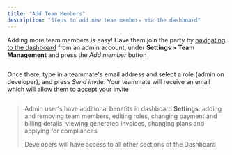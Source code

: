 ```yaml
---
title: "Add Team Members"
description: "Steps to add new team members via the dashboard"
---
```

Adding more team members is easy! Have them join the party by [navigating to the dashboard](https://dashboard.tryterra.co)
 from an admin account, under **Settings > Team Management** and press the _Add member_ button

<img className="block" src="images/files_readme_io/_0b76479_image.png" alt="" />

Once there, type in a teammate's email address and select a role (admin on developer), and press _Send invite_. Your teammate will receive an email which will allow them to accept your invite

<img className="block" src="images/files_readme_io/_fa9beee_image.png" alt="" />

> Admin user's have additional benefits in dashboard **Settings**: adding and removing team members, editing roles, changing payment and billing details, viewing generated invoices, changing plans and applying for compliances
> 
> Developers will have access to all other sections of the Dashboard

